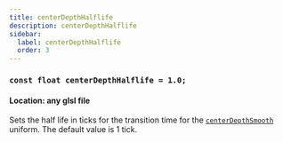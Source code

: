 ```yaml
---
title: centerDepthHalflife
description: centerDepthHalflife
sidebar:
  label: centerDepthHalflife
  order: 3
---
```


### `const float centerDepthHalflife = 1.0;`

#### Location: any glsl file

Sets the half life in ticks for the transition time for the [`centerDepthSmooth`](/reference/uniforms/general/centerdepthsmooth) uniform. The default value is 1 tick.